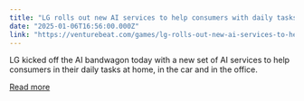 ```yaml
---
title: "LG rolls out new AI services to help consumers with daily tasks"
date: "2025-01-06T16:56:00.000Z"
link: "https://venturebeat.com/games/lg-rolls-out-new-ai-services-to-help-consumers-with-daily-tasks/"
---
```


LG kicked off the AI bandwagon today with a new set of AI services to help consumers in their daily tasks at home, in the car and in the office.

[Read more](https://venturebeat.com/games/lg-rolls-out-new-ai-services-to-help-consumers-with-daily-tasks/)
